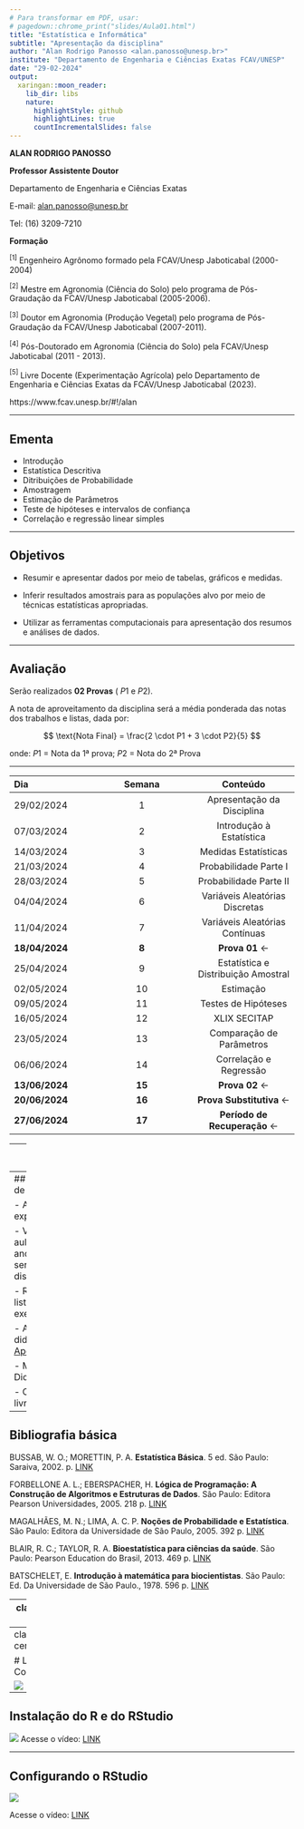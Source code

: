```yaml
---
# Para transformar em PDF, usar: 
# pagedown::chrome_print("slides/Aula01.html")
title: "Estatística e Informática"
subtitle: "Apresentação da disciplina"
author: "Alan Rodrigo Panosso <alan.panosso@unesp.br>"
institute: "Departamento de Engenharia e Ciências Exatas FCAV/UNESP"
date: "29-02-2024"
output:
  xaringan::moon_reader:
    lib_dir: libs
    nature:
      highlightStyle: github
      highlightLines: true
      countIncrementalSlides: false
---
```


**ALAN RODRIGO PANOSSO**  

**Professor Assistente Doutor ** 

Departamento de Engenharia e Ciências Exatas  

E-mail: <alan.panosso@unesp.br>   

Tel: (16) 3209-7210  


**Formação**

$^{[1]}$ Engenheiro Agrônomo formado pela FCAV/Unesp Jaboticabal (2000-2004)

$^{[2]}$ Mestre em Agronomia (Ciência do Solo) pelo programa de Pós-Graudação da FCAV/Unesp Jaboticabal (2005-2006). 

$^{[3]}$ Doutor em Agronomia (Produção Vegetal) pelo programa de Pós-Graudação da FCAV/Unesp Jaboticabal (2007-2011).

$^{[4]}$ Pós-Doutorado em Agronomia (Ciência do Solo) pela FCAV/Unesp Jaboticabal (2011 - 2013).

$^{[5]}$ Livre Docente (Experimentação Agrícola) pelo Departamento de Engenharia e Ciências Exatas da FCAV/Unesp Jaboticabal (2023).

https://www.fcav.unesp.br/#!/alan

---

## Ementa

- Introdução
- Estatística Descritiva
- Ditribuições de Probabilidade
- Amostragem
- Estimação de Parâmetros
- Teste de hipóteses e intervalos de confiança
- Correlação e regressão linear simples

---

## Objetivos

- Resumir  e  apresentar  dados  por meio de  tabelas,  gráficos  e  medidas.  

- Inferir  resultados  amostrais para as populações alvo por meio de  técnicas estatísticas apropriadas.

- Utilizar as ferramentas computacionais para apresentação dos resumos e análises de dados.

---

## Avaliação 

Serão  realizados **02  Provas** ( $P1$ e $P2$). 

A  nota  de  aproveitamento da disciplina será  a  média  ponderada  das notas dos trabalhos e listas, dada por:

$$
\text{Nota Final} = \frac{2 \cdot P1 + 3 \cdot P2}{5}
$$

onde: $P1$ = Nota da 1ª prova; $P2$ = Nota do 2ª Prova

---

| Dia	| Semana	| Conteúdo |  
|:--- | :---: | :---:|
| 29/02/2024	| 1 | Apresentação da Disciplina 
| 07/03/2024	| 2 | Introdução à Estatística	
| 14/03/2024	| 3 | Medidas Estatísticas	
| 21/03/2024	| 4 | Probabilidade	 Parte I
| 28/03/2024	| 5 | Probabilidade	 Parte II 	
| 04/04/2024	| 6 | Variáveis Aleatórias Discretas	
| 11/04/2024	| 7 | Variáveis Aleatórias Contínuas	
|**18/04/2024**	| **8** | **Prova 01** $\leftarrow$
| 25/04/2024	| 9 | Estatística e Distribuição Amostral	
| 02/05/2024	| 10 | Estimação	
| 09/05/2024	| 11 | Testes de Hipóteses	
| 16/05/2024	| 12 | XLIX SECITAP	
| 23/05/2024 | 13 | Comparação de Parâmetros
| 06/06/2024	| 14 | Correlação e Regressão	
|**13/06/2024**	| **15** | **Prova 02** $\leftarrow$		
|**20/06/2024**	| **16** | **Prova Substitutiva**	$\leftarrow$	
|**27/06/2024**	| **17** | **Período de Recuperação**	$\leftarrow$	

---
# Material Didático

## 01 - Acesse:


#### https://www.fcav.unesp.br/alan

## 02 - Selecione 

### Material Didático

## 03 - Selecione 

### Estatística e Informática


---
## Metodologia de Ensino

- Aulas teóricas expositivas.

- Vídeos de aulas teóricas de anos anteriores serão disponibilizadOs.

- Resolução de listas de exercícios.  

- Apostila didática [Baixar Apostila](https://www.fcav.unesp.br/Home/departamentos/cienciasexatas/alanrodrigopanosso/apostila_bioestatistica_2019.pdf)

- Material Didático: [Link](https://www.fcav.unesp.br/#!/departamentos/ciencias-exatas/docentes/alan-rodrigo-panosso/material-didatico/estatistica-e-informatica/)

- Consulta a livros.

---

## Bibliografia básica

BUSSAB, W. O.; MORETTIN, P. A. **Estatística Básica**. 5 ed.  São Paulo: Saraiva, 2002.  p. [LINK](https://www.amazon.com.br/Estat%C3%ADstica-B%C3%A1sica-Wilton-Bussab/dp/8547220224/ref=asc_df_8547220224/?tag=googleshopp00-20&linkCode=df0&hvadid=379748610448&hvpos=&hvnetw=g&hvrand=13078554075477532168&hvpone=&hvptwo=&hvqmt=&hvdev=c&hvdvcmdl=&hvlocint=&hvlocphy=1031739&hvtargid=pla-811770768458&psc=1)

FORBELLONE A. L.; EBERSPACHER, H. **Lógica de Programação: A Construção de Algoritmos e Estruturas de Dados**. São Paulo: Editora Pearson Universidades, 2005. 218 p. [LINK](https://www.amazon.com.br/L%C3%B3gica-programa%C3%A7%C3%A3o-constru%C3%A7%C3%A3o-algoritmos-estruturas/dp/8576050242/ref=sr_1_2?__mk_pt_BR=%C3%85M%C3%85%C5%BD%C3%95%C3%91&crid=10ANF2PLKU3KG&keywords=l%C3%B3gica+de+programa%C3%A7%C3%A3o+a+constru%C3%A7%C3%A3o+de+algoritmos&qid=1678318256&sprefix=l%C3%B3gica+de+programa%C3%A7%C3%A3o+a+constru%C3%A7%C3%A3o+de+algoritmo%2Caps%2C241&sr=8-2&ufe=app_do%3Aamzn1.fos.6121c6c4-c969-43ae-92f7-cc248fc6181d)

MAGALHÃES, M. N.; LIMA, A. C. P. **Noções de Probabilidade e Estatística**.  São Paulo: Editora da Universidade de São Paulo, 2005. 392 p. [LINK](https://www.amazon.com.br/No%C3%A7%C3%B5es-Probabilidade-Estat%C3%ADstica-Nascimento-Magalh%C3%A3es/dp/8531406773/ref=asc_df_8531406773/?tag=googleshopp00-20&linkCode=df0&hvadid=379712528301&hvpos=&hvnetw=g&hvrand=3043005081199790255&hvpone=&hvptwo=&hvqmt=&hvdev=c&hvdvcmdl=&hvlocint=&hvlocphy=1031739&hvtargid=pla-422923055890&psc=1)

BLAIR, R. C.; TAYLOR, R. A. **Bioestatística para ciências da saúde**.  São Paulo: Pearson Education do Brasil, 2013. 469 p. [LINK](https://www.submarino.com.br/produto/1368960931/livro-bioestatistica-para-ciencias-da-saude?WT.srch=1&acc=d47a04c6f99456bc289220d5d0ff208d&epar=bp_pl_00_go_g35177&gclid=Cj0KCQjw1PSDBhDbARIsAPeTqretIWgohh4CuyLOwGdNd-W56zb9kfuDNz9YaVg3KmFtZXGWyZuk1REaAhW-EALw_wcB&i=561e53416ed24cafb5322074&o=5ec29a42f8e95eac3dc7d8f4&opn=XMLGOOGLE&sellerid=03)

BATSCHELET, E. **Introdução à matemática para biocientistas**.  São Paulo: Ed. Da Universidade de São Paulo., 1978. 596 p. [LINK](https://www.amazon.com.br/Introdu%C3%A7%C3%A3o-%C3%A0-Matem%C3%A1tica-Para-Biocientistas/dp/8571930295/ref=asc_df_8571930295/?tag=googleshopp00-20&linkCode=df0&hvadid=379751745514&hvpos=&hvnetw=g&hvrand=15178690494420387835&hvpone=&hvptwo=&hvqmt=&hvdev=c&hvdvcmdl=&hvlocint=&hvlocphy=1031739&hvtargid=pla-836184941200&psc=1)


---
class: middle, center

## Ferramentas de trabalho
### Calculadora Científica Cassio  *fs-82MS*

![](img/calculadora.png)


---
class: middle, center

# Linguagem Computacional

![](img/R_logo.png)
 
---

##  Instalação do R e do RStudio

![](img/video01.png)
Acesse o vídeo: [LINK](https://drive.google.com/drive/u/0/folders/1joJ6VJUPi2VaVfHVkfBL26TJowuF0lv7)

---

## Configurando o RStudio

![](img/video02.png)


Acesse o vídeo: [LINK](https://drive.google.com/drive/u/0/folders/1joJ6VJUPi2VaVfHVkfBL26TJowuF0lv7)
